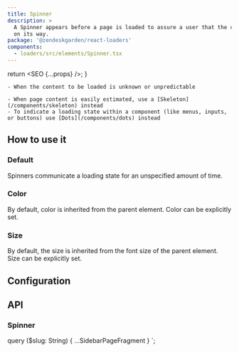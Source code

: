 ```yaml
---
title: Spinner
description: >
  A Spinner appears before a page is loaded to assure a user that the content is
  on its way.
package: '@zendeskgarden/react-loaders'
components:
  - loaders/src/elements/Spinner.tsx
---
```



  return <SEO {...props} />;
}

<Usage>
  <Use>

    - When the content to be loaded is unknown or unpredictable

  </Use>
  <Misuse>

    - When page content is easily estimated, use a [Skeleton](/components/skeleton) instead
    - To indicate a loading state within a component (like menus, inputs, or buttons) use [Dots](/components/dots) instead

  </Misuse>
</Usage>

## How to use it

### Default

Spinners communicate a loading state for an unspecified amount of time.


<CodeExample code={DefaultCode}>
  <Default />
</CodeExample>

### Color

By default, color is inherited from the parent element. Color can be explicitly set.


<CodeExample code={ColorCode}>
  <Color />
</CodeExample>

### Size

By default, the size is inherited from the font size of the parent element. Size can be explicitly set.


<CodeExample code={SizeCode}>
  <Size />
</CodeExample>

## Configuration

<Configuration reactPackage={props.data.mdx.package} components={props.data.mdx.components} />

## API

### Spinner

<Component components={props.data.mdx.components} componentName="spinner" />

<PropSheet components={props.data.mdx.components} componentName="spinner" />


  query ($slug: String) {
    ...SidebarPageFragment
  }
`;
